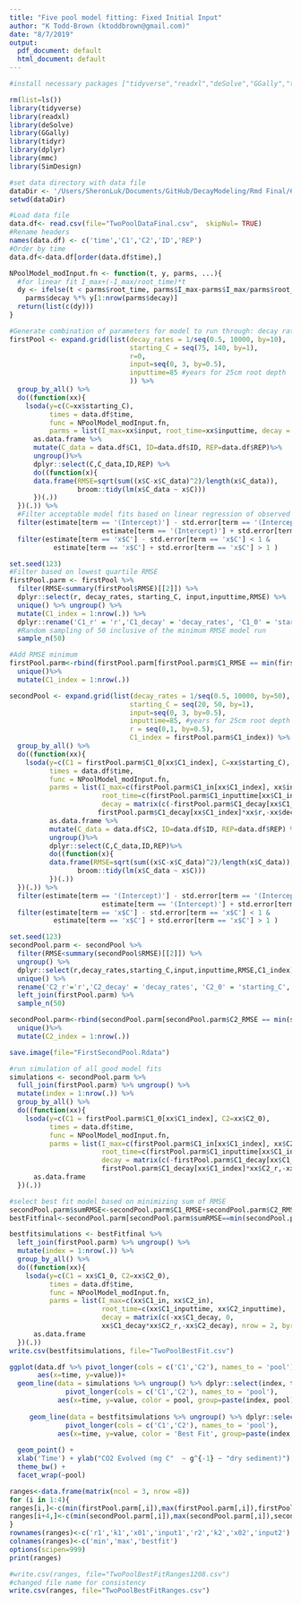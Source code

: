 ```yaml
---
title: "Five pool model fitting: Fixed Initial Input"
author: "K Todd-Brown (ktoddbrown@gmail.com)"
date: "8/7/2019"
output:
  pdf_document: default
  html_document: default
---
```


```r
#install necessary packages ["tidyverse","readxl","deSolve","GGally","tidyr","dplyr"]

rm(list=ls())
library(tidyverse)
library(readxl)
library(deSolve)
library(GGally)
library(tidyr)
library(dplyr)
library(mmc)
library(SimDesign)

#set data directory with data file
dataDir <- '/Users/SheronLuk/Documents/GitHub/DecayModeling/Rmd Final/6GITHUB'
setwd(dataDir)
```

```r
#Load data file
data.df<- read.csv(file="TwoPoolDataFinal.csv",  skipNul= TRUE)
#Rename headers
names(data.df) <- c('time','C1','C2','ID','REP')
#Order by time
data.df<-data.df[order(data.df$time),]
```

```r
NPoolModel_modInput.fn <- function(t, y, parms, ...){
  #for linear fit I_max+(-I_max/root_time)*t
  dy <- ifelse(t < parms$root_time, parms$I_max-parms$I_max/parms$root_time*t, 0) + 
    parms$decay %*% y[1:nrow(parms$decay)]
  return(list(c(dy)))
}
```

```r
#Generate combination of parameters for model to run through: decay rate (k), starting_C (x0), transfer (r), input (I0), over input time within rooting zone defined as 85 years 
firstPool <- expand.grid(list(decay_rates = 1/seq(0.5, 10000, by=10),
                              starting_C = seq(75, 140, by=1),
                              r=0,
                              input=seq(0, 3, by=0.5),
                              inputtime=85 #years for 25cm root depth
                              )) %>%
  group_by_all() %>%
  do((function(xx){
    lsoda(y=c(C=xx$starting_C), 
          times = data.df$time, 
          func = NPoolModel_modInput.fn,
          parms = list(I_max=xx$input, root_time=xx$inputtime, decay = matrix(-xx$decay_rates), transfer = xx$r)) %>%
      as.data.frame %>% 
      mutate(C_data = data.df$C1, ID=data.df$ID, REP=data.df$REP)%>%
      ungroup()%>%
      dplyr::select(C,C_data,ID,REP) %>%
      do((function(x){
      data.frame(RMSE=sqrt(sum((x$C-x$C_data)^2)/length(x$C_data)),
                 broom::tidy(lm(x$C_data ~ x$C)))
      })(.))
  })(.)) %>%
  #Filter acceptable model fits based on linear regression of observed and modeled output. Good fit is whether intercept+/-SE overlap 0 and slope+/- overlap 1.
  filter(estimate[term == '(Intercept)'] - std.error[term == '(Intercept)'] < 0 &
                       estimate[term == '(Intercept)'] + std.error[term == '(Intercept)'] > 0) %>%
  filter(estimate[term == 'x$C'] - std.error[term == 'x$C'] < 1 &
           estimate[term == 'x$C'] + std.error[term == 'x$C'] > 1 ) 

set.seed(123)
#Filter based on lowest quartile RMSE
firstPool.parm <- firstPool %>% 
  filter(RMSE<summary(firstPool$RMSE)[[2]]) %>%
  dplyr::select(r, decay_rates, starting_C, input,inputtime,RMSE) %>% 
  unique() %>% ungroup() %>%
  mutate(C1_index = 1:nrow(.)) %>%
  dplyr::rename('C1_r' = 'r','C1_decay' = 'decay_rates', 'C1_0' = 'starting_C', 'C1_in' = 'input','C1_inputtime'='inputtime','C1_RMSE'='RMSE') %>%
  #Random sampling of 50 inclusive of the minimum RMSE model run
  sample_n(50)

#Add RMSE minimum 
firstPool.parm<-rbind(firstPool.parm[firstPool.parm$C1_RMSE == min(firstPool.parm$C1_RMSE),],firstPool.parm) %>%
  unique()%>%
  mutate(C1_index = 1:nrow(.))
```

```r

secondPool <- expand.grid(list(decay_rates = 1/seq(0.5, 10000, by=50),
                              starting_C = seq(20, 50, by=1),
                              input=seq(0, 3, by=0.5), 
                              inputtime=85, #years for 25cm root depth
                              r = seq(0,1, by=0.5),
                              C1_index = firstPool.parm$C1_index)) %>% 
  group_by_all() %>%
  do((function(xx){
    lsoda(y=c(C1 = firstPool.parm$C1_0[xx$C1_index], C=xx$starting_C), 
          times = data.df$time, 
          func = NPoolModel_modInput.fn,
          parms = list(I_max=c(firstPool.parm$C1_in[xx$C1_index], xx$input), 
                       root_time=c(firstPool.parm$C1_inputtime[xx$C1_index], xx$inputtime),  
                       decay = matrix(c(-firstPool.parm$C1_decay[xx$C1_index], 0,
                      firstPool.parm$C1_decay[xx$C1_index]*xx$r,-xx$decay_rates), nrow = 2, byrow = TRUE))) %>%
          as.data.frame %>% 
          mutate(C_data = data.df$C2, ID=data.df$ID, REP=data.df$REP) %>%
          ungroup()%>%
          dplyr::select(C,C_data,ID,REP)%>%
          do((function(x){
          data.frame(RMSE=sqrt(sum((x$C-x$C_data)^2)/length(x$C_data)),
                 broom::tidy(lm(x$C_data ~ x$C)))
          })(.))
  })(.)) %>% 
  filter(estimate[term == '(Intercept)'] - std.error[term == '(Intercept)'] < 0 &
                       estimate[term == '(Intercept)'] + std.error[term == '(Intercept)'] > 0) %>%
  filter(estimate[term == 'x$C'] - std.error[term == 'x$C'] < 1 &
           estimate[term == 'x$C'] + std.error[term == 'x$C'] > 1 ) 

set.seed(123)
secondPool.parm <- secondPool %>% 
  filter(RMSE<summary(secondPool$RMSE)[[2]]) %>% 
  ungroup() %>%
  dplyr::select(r,decay_rates,starting_C,input,inputtime,RMSE,C1_index) %>% 
  unique() %>% 
  rename('C2_r'='r','C2_decay' = 'decay_rates', 'C2_0' = 'starting_C', 'C2_in' = 'input', 'C2_inputtime' = 'inputtime','C2_RMSE'='RMSE') %>%
  left_join(firstPool.parm) %>%
  sample_n(50)

secondPool.parm<-rbind(secondPool.parm[secondPool.parm$C2_RMSE == min(secondPool.parm$C2_RMSE),],secondPool.parm) %>%
  unique()%>%
  mutate(C2_index = 1:nrow(.))

save.image(file="FirstSecondPool.Rdata")

```

```r
#run simulation of all good model fits
simulations <- secondPool.parm %>% 
  full_join(firstPool.parm) %>% ungroup() %>% 
  mutate(index = 1:nrow(.)) %>%
  group_by_all() %>%
  do((function(xx){
    lsoda(y=c(C1 = firstPool.parm$C1_0[xx$C1_index], C2=xx$C2_0), 
          times = data.df$time, 
          func = NPoolModel_modInput.fn,
          parms = list(I_max=c(firstPool.parm$C1_in[xx$C1_index], xx$C2_in), 
                       root_time=c(firstPool.parm$C1_inputtime[xx$C1_index], xx$C2_inputtime), 
                       decay = matrix(c(-firstPool.parm$C1_decay[xx$C1_index], 0,
                       firstPool.parm$C1_decay[xx$C1_index]*xx$C2_r,-xx$C2_decay), nrow = 2, byrow = TRUE))) %>%
      as.data.frame
  })(.))

#select best fit model based on minimizing sum of RMSE
secondPool.parm$sumRMSE<-secondPool.parm$C1_RMSE+secondPool.parm$C2_RMSE
bestFitfinal<-secondPool.parm[secondPool.parm$sumRMSE==min(secondPool.parm$sumRMSE),]

bestfitsimulations <- bestFitfinal %>% 
  left_join(firstPool.parm) %>% ungroup() %>% 
  mutate(index = 1:nrow(.)) %>%
  group_by_all() %>%
  do((function(xx){
    lsoda(y=c(C1 = xx$C1_0, C2=xx$C2_0), 
          times = data.df$time, 
          func = NPoolModel_modInput.fn,
          parms = list(I_max=c(xx$C1_in, xx$C2_in), 
                       root_time=c(xx$C1_inputtime, xx$C2_inputtime), 
                       decay = matrix(c(-xx$C1_decay, 0,
                       xx$C1_decay*xx$C2_r,-xx$C2_decay), nrow = 2, byrow = TRUE))) %>%
      as.data.frame
  })(.))
write.csv(bestfitsimulations, file="TwoPoolBestFit.csv")

```

```r
ggplot(data.df %>% pivot_longer(cols = c('C1','C2'), names_to = 'pool'),
       aes(x=time, y=value))+
  geom_line(data = simulations %>% ungroup() %>% dplyr::select(index, time,C1,C2) %>%
              pivot_longer(cols = c('C1','C2'), names_to = 'pool'),
            aes(x=time, y=value, color = pool, group=paste(index, pool)), alpha = 0.1) +
  
     geom_line(data = bestfitsimulations %>% ungroup() %>% dplyr::select(index, time, C1, C2) %>%
              pivot_longer(cols = c('C1','C2'), names_to = 'pool'),
            aes(x=time, y=value, color = 'Best Fit', group=paste(index, pool)), alpha = 1, lwd=2) +
  
  geom_point() +
  xlab('Time') + ylab("CO2 Evolved (mg C"  ~ g^{-1} ~ "dry sediment)") +
  theme_bw() +
  facet_wrap(~pool)
```

```r
ranges<-data.frame(matrix(ncol = 3, nrow =8))
for (i in 1:4){
ranges[i,]<-c(min(firstPool.parm[,i]),max(firstPool.parm[,i]),firstPool.parm[bestfitsimulations$C1_index,i])
ranges[i+4,]<-c(min(secondPool.parm[,i]),max(secondPool.parm[,i]),secondPool.parm[bestfitsimulations$C2_index,i])
}
rownames(ranges)<-c('r1','k1','x01','input1','r2','k2','x02','input2')
colnames(ranges)<-c('min','max','bestfit')
options(scipen=999)
print(ranges)

#write.csv(ranges, file="TwoPoolBestFitRanges1208.csv")
#changed file name for consistency
write.csv(ranges, file="TwoPoolBestFitRanges.csv")
```